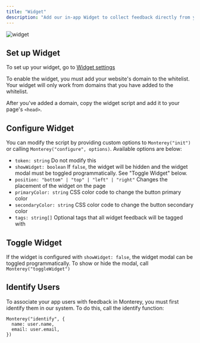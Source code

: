 ```yaml
---
title: "Widget"
description: "Add our in-app Widget to collect feedback directly from your website"
---
```

![widget](/images/aggregation03.png)

## Set up Widget

To set up your widget, go to [Widget settings](https://insights.reforge.com/w/default/settings/widget)

To enable the widget, you must add your website's domain to the whitelist. Your widget will only work from domains that you have added to the whitelist.

After you've added a domain, copy the widget script and add it to your page's `<head>`.


## Configure Widget
You can modify the script by providing custom options to `Monterey("init")` or calling `Monterey("configure", options)`. Available options are below:

- `token: string` Do not modify this
- `showWidget: boolean` If `false`, the widget will be hidden and the widget modal must be toggled programmatically. See "Toggle Widget" below.
- `position: "bottom" | "top" | "left" | "right"` Changes the placement of the widget on the page
- `primaryColor: string` CSS color code to change the button primary color
- `secondaryColor: string` CSS color code to change the button secondary color
- `tags: string[]` Optional tags that all widget feedback will be tagged with

## Toggle Widget
If the widget is configured with `showWidget: false`, the widget modal can be toggled programmatically. To show or hide the modal,
call `Monterey("toggleWidget")`

## Identify Users
To associate your app users with feedback in Monterey, you must first identify them in our system.
To do this, call the identify function:
```
Monterey("identify", {
  name: user.name,
  email: user.email,
})
```